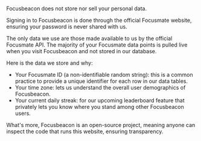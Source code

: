 
<ScrollToTop />

<br className="mt-6" />

Focusbeacon does not store nor sell your personal data.

Signing in to Focusbeacon is done through the official Focusmate website, ensuring your password is never shared with us.

The only data we use are those made available to us by the official <LinkExternal href="https://www.focusmate.com/blog/focusmate-public-api/" openInNewTab>Focusmate API</LinkExternal>. The majority of your Focusmate data points is pulled live when you visit Focusbeacon and not stored in our database.

Here is the data we store and why:

- Your Focusmate ID (a non-identifiable random string): this is a common practice to provide a unique identifier for each row in our data tables.
- Your time zone: lets us understand the overall user demographics of Focusbeacon.
- Your current daily streak: for our upcoming leaderboard feature that privately lets you know where you stand among other Focusbeacon users.

What's more, Focusbeacon is an <LinkExternal href="https://github.com/qu8n/focusbeacon" openInNewTab>open-source project</LinkExternal>, meaning anyone can inspect the code that runs this website, ensuring transparency.

